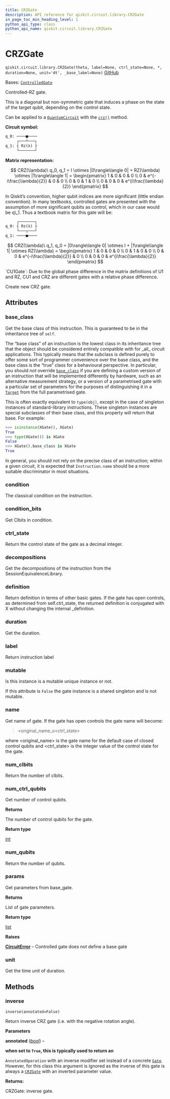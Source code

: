 ```yaml
---
title: CRZGate
description: API reference for qiskit.circuit.library.CRZGate
in_page_toc_min_heading_level: 1
python_api_type: class
python_api_name: qiskit.circuit.library.CRZGate
---
```


# CRZGate

<span id="qiskit.circuit.library.CRZGate" />

`qiskit.circuit.library.CRZGate(theta, label=None, ctrl_state=None, *, duration=None, unit='dt', _base_label=None)` [GitHub](https://github.com/qiskit/qiskit/tree/main/qiskit/circuit/library/standard_gates/rz.py "view source code")

Bases: [`ControlledGate`](qiskit.circuit.ControlledGate "qiskit.circuit.controlledgate.ControlledGate")

Controlled-RZ gate.

This is a diagonal but non-symmetric gate that induces a phase on the state of the target qubit, depending on the control state.

Can be applied to a [`QuantumCircuit`](qiskit.circuit.QuantumCircuit "qiskit.circuit.QuantumCircuit") with the [`crz()`](qiskit.circuit.QuantumCircuit#crz "qiskit.circuit.QuantumCircuit.crz") method.

**Circuit symbol:**

```python
q_0: ────■────
     ┌───┴───┐
q_1: ┤ Rz(λ) ├
     └───────┘
```

**Matrix representation:**

$$
CRZ(\lambda)\ q_0, q_1 =
    I \otimes |0\rangle\langle 0| + RZ(\lambda) \otimes |1\rangle\langle 1| =
    \begin{pmatrix}
        1 & 0 & 0 & 0 \\
        0 & e^{-i\frac{\lambda}{2}} & 0 & 0 \\
        0 & 0 & 1 & 0 \\
        0 & 0 & 0 & e^{i\frac{\lambda}{2}}
    \end{pmatrix}
$$

<Admonition title="Note" type="note">
  In Qiskit’s convention, higher qubit indices are more significant (little endian convention). In many textbooks, controlled gates are presented with the assumption of more significant qubits as control, which in our case would be q\_1. Thus a textbook matrix for this gate will be:

  ```python
       ┌───────┐
  q_0: ┤ Rz(λ) ├
       └───┬───┘
  q_1: ────■────
  ```

  $$
  CRZ(\lambda)\ q_1, q_0 =
      |0\rangle\langle 0| \otimes I + |1\rangle\langle 1| \otimes RZ(\lambda) =
      \begin{pmatrix}
          1 & 0 & 0 & 0 \\
          0 & 1 & 0 & 0 \\
          0 & 0 & e^{-i\frac{\lambda}{2}} & 0 \\
          0 & 0 & 0 & e^{i\frac{\lambda}{2}}
      \end{pmatrix}
  $$
</Admonition>

<Admonition title="See also" type="note">
  `CU1Gate`: Due to the global phase difference in the matrix definitions of U1 and RZ, CU1 and CRZ are different gates with a relative phase difference.
</Admonition>

Create new CRZ gate.

## Attributes

<span id="qiskit.circuit.library.CRZGate.base_class" />

### base\_class

Get the base class of this instruction. This is guaranteed to be in the inheritance tree of `self`.

The “base class” of an instruction is the lowest class in its inheritance tree that the object should be considered entirely compatible with for \_all\_ circuit applications. This typically means that the subclass is defined purely to offer some sort of programmer convenience over the base class, and the base class is the “true” class for a behavioural perspective. In particular, you should *not* override [`base_class`](#qiskit.circuit.library.CRZGate.base_class "qiskit.circuit.library.CRZGate.base_class") if you are defining a custom version of an instruction that will be implemented differently by hardware, such as an alternative measurement strategy, or a version of a parametrised gate with a particular set of parameters for the purposes of distinguishing it in a [`Target`](qiskit.transpiler.Target "qiskit.transpiler.Target") from the full parametrised gate.

This is often exactly equivalent to `type(obj)`, except in the case of singleton instances of standard-library instructions. These singleton instances are special subclasses of their base class, and this property will return that base. For example:

```python
>>> isinstance(XGate(), XGate)
True
>>> type(XGate()) is XGate
False
>>> XGate().base_class is XGate
True
```

In general, you should not rely on the precise class of an instruction; within a given circuit, it is expected that `Instruction.name` should be a more suitable discriminator in most situations.

<span id="qiskit.circuit.library.CRZGate.condition" />

### condition

The classical condition on the instruction.

<span id="qiskit.circuit.library.CRZGate.condition_bits" />

### condition\_bits

Get Clbits in condition.

<span id="qiskit.circuit.library.CRZGate.ctrl_state" />

### ctrl\_state

Return the control state of the gate as a decimal integer.

<span id="qiskit.circuit.library.CRZGate.decompositions" />

### decompositions

Get the decompositions of the instruction from the SessionEquivalenceLibrary.

<span id="qiskit.circuit.library.CRZGate.definition" />

### definition

Return definition in terms of other basic gates. If the gate has open controls, as determined from self.ctrl\_state, the returned definition is conjugated with X without changing the internal \_definition.

<span id="qiskit.circuit.library.CRZGate.duration" />

### duration

Get the duration.

<span id="qiskit.circuit.library.CRZGate.label" />

### label

Return instruction label

<span id="qiskit.circuit.library.CRZGate.mutable" />

### mutable

Is this instance is a mutable unique instance or not.

If this attribute is `False` the gate instance is a shared singleton and is not mutable.

<span id="qiskit.circuit.library.CRZGate.name" />

### name

Get name of gate. If the gate has open controls the gate name will become:

> \<original\_name\_o\<ctrl\_state>

where \<original\_name> is the gate name for the default case of closed control qubits and \<ctrl\_state> is the integer value of the control state for the gate.

<span id="qiskit.circuit.library.CRZGate.num_clbits" />

### num\_clbits

Return the number of clbits.

<span id="qiskit.circuit.library.CRZGate.num_ctrl_qubits" />

### num\_ctrl\_qubits

Get number of control qubits.

**Returns**

The number of control qubits for the gate.

**Return type**

[int](https://docs.python.org/3/library/functions.html#int "(in Python v3.12)")

<span id="qiskit.circuit.library.CRZGate.num_qubits" />

### num\_qubits

Return the number of qubits.

<span id="qiskit.circuit.library.CRZGate.params" />

### params

Get parameters from base\_gate.

**Returns**

List of gate parameters.

**Return type**

[list](https://docs.python.org/3/library/stdtypes.html#list "(in Python v3.12)")

**Raises**

[**CircuitError**](circuit#qiskit.circuit.CircuitError "qiskit.circuit.CircuitError") – Controlled gate does not define a base gate

<span id="qiskit.circuit.library.CRZGate.unit" />

### unit

Get the time unit of duration.

## Methods

### inverse

<span id="qiskit.circuit.library.CRZGate.inverse" />

`inverse(annotated=False)`

Return inverse CRZ gate (i.e. with the negative rotation angle).

**Parameters**

**annotated** ([*bool*](https://docs.python.org/3/library/functions.html#bool "(in Python v3.12)")) –

**when set to `True`, this is typically used to return an**

`AnnotatedOperation` with an inverse modifier set instead of a concrete [`Gate`](qiskit.circuit.Gate "qiskit.circuit.Gate"). However, for this class this argument is ignored as the inverse of this gate is always a [`CRZGate`](#qiskit.circuit.library.CRZGate "qiskit.circuit.library.CRZGate") with an inverted parameter value.

**Returns:**

CRZGate: inverse gate.

